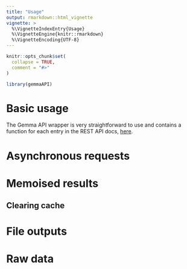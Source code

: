 ```yaml
---
title: "Usage"
output: rmarkdown::html_vignette
vignette: >
  %\VignetteIndexEntry{Usage}
  %\VignetteEngine{knitr::rmarkdown}
  %\VignetteEncoding{UTF-8}
---
```


```r
knitr::opts_chunk$set(
  collapse = TRUE,
  comment = "#>"
)
```

```r
library(gemmaAPI)
```

# Basic usage

The Gemma API wrapper is very straightforward to use and contains a function for each entry in the REST API docs, [here](https://gemma.msl.ubc.ca/resources/restapidocs/).

# Asynchronous requests

# Memoised results

## Clearing cache

# File outputs

# Raw data
